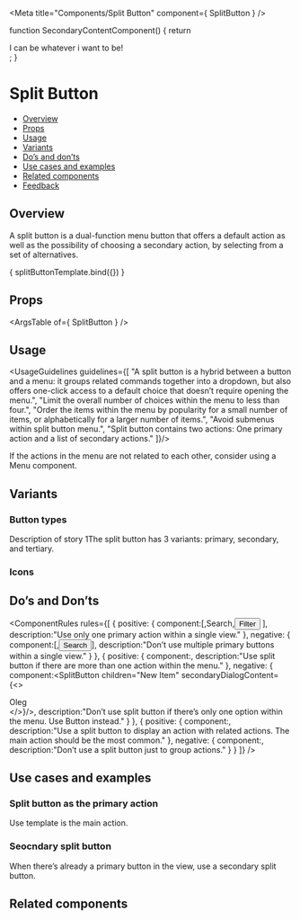 
<Meta
  title="Components/Split Button"
  component={ SplitButton }
/>

<!--- Component template -->

function SecondaryContentComponent() {
  return <div className="split-button-story-content">I can be whatever i want to be!</div>;
}

<!--- Component documentation -->

# Split Button
- [Overview](#overview)
- [Props](#props)
- [Usage](#usage)
- [Variants](#variants)
- [Do’s and don’ts](#dos-and-donts)
- [Use cases and examples](#use-cases-and-examples)
- [Related components](#related-components)
- [Feedback](#feedback)

## Overview
A split button is a dual-function menu button that offers a default action as well as the possibility of choosing a secondary action, by selecting from a set of alternatives.

<Canvas>
  <Story name="Overview"
         args={ {children: "Button"} }>
    { splitButtonTemplate.bind({}) }
  </Story>
</Canvas>

## Props
<ArgsTable of={ SplitButton } />

## Usage
<UsageGuidelines guidelines={[
  "A split button is a hybrid between a button and a menu: it groups related commands together into a dropdown, but also offers one-click access to a default choice that doesn’t require opening the menu.",
  "Limit the overall number of choices within the menu to less than four.",
  "Order the items within the menu by popularity for a small number of items, or alphabetically for a larger number of items.",
  "Avoid submenus within split button menu.",
  "Split button contains two actions: One primary action and a list of secondary actions."
]}/>

<Tip>If the actions in the menu are not related to each other, consider using a Menu component.</Tip>

## Variants
### Button types
Description of story 1The split button has 3 variants: primary, secondary, and tertiary.
<Canvas>
  <Story name="Button types">
    <SplitButton children="Primary" />
    <SplitButton children="Secondary" kind={SplitButton.kinds.SECONDARY} />
    <SplitButton children="Tertiary" kind={SplitButton.kinds.TERTIARY} />
  </Story>
</Canvas>

### Icons
<Canvas>
  <Story name="Icons">
    <SplitButton leftIcon={Check} children="Left icon" />
    <SplitButton rightIcon={Check} children="Right icon" />
    <SplitButton leftIcon={Check} />
  </Story>
</Canvas>

## Do’s and Don’ts
<ComponentRules
  rules={[
    {
      positive: {
        component:[<SplitButton children="New item" />,<SplitButton success kind={SplitButton.kinds.TERTIARY} leftIcon={Search}>Search</SplitButton>,<Button kind={Button.kinds.TERTIARY} leftIcon={Filter}>Filter</Button>    ],
        description:"Use only one primary action within a single view."
      },
      negative: {
        component:[<SplitButton children="New item" />,<Button>Search</Button>],
        description:"Don’t use multiple primary buttons within a single view."
      }
    },
    {
      positive: {
        component:<SplitButton children="New Item"  />,
        description:"Use split button if there are more than one action within the menu."
      },
      negative: {
        component:<SplitButton children="New Item" secondaryDialogContent={<><div>Oleg</div></>}/>,
        description:"Don’t use split button if there’s only one option within the menu. Use Button instead."
      }
    },
    {
      positive: {
        component:<SplitButton />,
        description:"Use a split button to display an action with related actions. The main action should be the most common."
      },
      negative: {
        component:<SplitButton />,
        description:"Don’t use a split button just to group actions."
      }
    }
  ]}
/>


## Use cases and examples
### Split button as the primary action
Use template is the main action.
<Canvas>
  <Story name="Split button as the primary action">
    <SplitButton />
    <SplitButton />
  </Story>
</Canvas>

### Seocndary split button 
When there’s already a primary button in the view, use a secondary split button.
<Canvas>
  <Story name="Seocndary split button">
    <SplitButton />
    <SplitButton />
  </Story>
</Canvas>

## Related components
<RelatedComponents componentsNames={[]} />